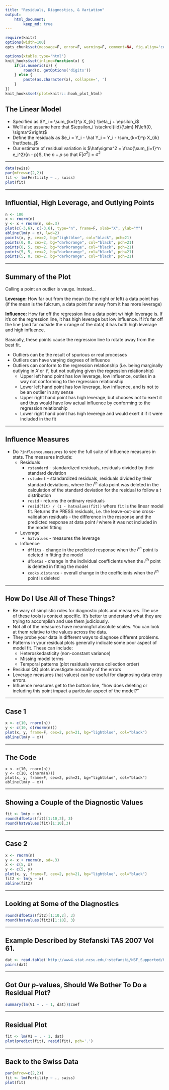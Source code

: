 ```yaml
---
title: "Residuals, Diagnostics, & Variation"
output:
    html_document:
        keep_md: true
---
```


```r
require(knitr)
options(width=100)
opts_chunk$set(message=F, error=F, warning=F, comment=NA, fig.align='center', dpi=100, tidy=F, cache.path='.cache/', fig.path='fig/')

options(xtable.type='html')
knit_hooks$set(inline=function(x) {
    if(is.numeric(x)) {
        round(x, getOptions('digits'))
    } else {
        paste(as.character(x), collapse=', ')
    }
})
knit_hooks$set(plot=knitr:::hook_plot_html)
```

## The Linear Model

- Specified as $Y_i = \sum_{k=1}^p X_{ik} \beta_j + \epsilon_i$
- We'll also assume here that $\epsilon_i \stackrel{iid}{\sim} N\left(0, \sigma^2\right)$
- Define the residuals as $e_i = Y_i - \hat Y_i = Y_i - \sum_{k=1}^p X_{ik} \hat\beta_j$
- Our estimate of residual variation is $\hat\sigma^2 = \frac{\sum_{i=1}^n e_i^2}{n - p}$, the $n - p$ so that $E\left[\hat\sigma^2\right] = \sigma^2$

---

```r
data(swiss)
par(mfrow=c(2,2))
fit <- lm(Fertility ~ ., swiss)
plot(fit)
```

---

## Influential, High Leverage, and Outlying Points

```r
n <- 100
x <- rnorm(n)
y <- x + rnorm(n, sd=.3)
plot(c(-3,6), c(-3,6), type="n", frame=F, xlab="X", ylab="Y")
abline(lm(y ~ x), lwd=2)
points(x, y, cex=2, bg="lightblue", col="black", pch=21)
points(0, 0, cex=2, bg="darkorange", col="black", pch=21)
points(0, 5, cex=2, bg="darkorange", col="black", pch=21)
points(5, 5, cex=2, bg="darkorange", col="black", pch=21)
points(5, 0, cex=2, bg="darkorange", col="black", pch=21)
```

---

## Summary of the Plot

Calling a point an outlier is vauge. Instead...

**Leverage:** How far out from the mean (to the right or left) a data point has (if the mean is the fulcrum, a data point far away from it has more leverage)

**Influence:** How far off the regression line a data point w/ high leverage is. If it's on the regression line, it has high leverage but low influence. If it's far off the line (and far outside the x range of the data) it has both high leverage and high influence.

Basically, these points cause the regression line to rotate away from the best fit.

- Outliers can be the result of spurious or real processes
- Outliers can have varying degrees of influence
- Outliers can conform to the regression relationship (i.e. being marginally outlying in $X$ or $Y$, but not outlying given the regression relationship)
    - Upper left hand point has low leverage, low influence, outlies in a way not conforming to the regression relationship
    - Lower left hand point has low leverage, low influence, and is not to be an outlier in any sense
    - Upper right hand point has high leverage, but chooses not to exert it and thus would have low actual influence by conforming to the regression relationship
    - Lower right hand point has high leverege and would exert it if it were included in the fit
    
---

## Influence Measures

- Do `?influence.measures` to see the full suite of influence measures in stats. The measures include:
    - Residuals
        - `rstandard` - standardized residuals, residuals divided by their standard deviation
        - `rstudent` - standardized residuals, residuals divided by their standard deviations, where the $i^{th}$ data point was deleted in the calculation of the standard deviation for the residual to follow a $t$ distribution
        - `resid` - returns the ordinary residuals
        - `resid(fit) / (1 - hatvalues(fit))` where `fit` is the linear model fit. Returns the PRESS residuals, i.e. the leave-out-one cross-validation residuals - the difference in the response and the predicted response at data point $i$ where it was not included in the model fitting
    - Leverage
        - `hatvalues` - measures the leverage
    - Influence
        - `dffits` - change in the predicted response when the $i^{th}$ point is deleted in fitting the model
        - `dfbetas` - change in the individual coefficients when the $i^{th}$ point is deleted in fitting the model
        - `cooks.distance` - overall change in the coefficients when the $i^{th}$ point is deleted
    
---

## How Do I Use All of These Things?

- Be wary of simplistic rules for diagnostic plots and measures. The use of these tools is context specific. It's better to understand what they are trying to accomplish and use them judiciously.
- Not all of the measures have meaningful absolute scales. You can look at them relative to the values across the data.
- They probe your data in different ways to diagnose different problems.
- Patterns in your residual plots generally indicate some poor aspect of model fit. These can include:
    - Heteroskedasticity (non-constant variance)
    - Missing model terms
    - Temporal patterns (plot residuals versus collection order)
- Residual QQ plots investigate normality of the errors
- Leverage measures (hat values) can be useful for diagnosing data entry errors.
- Influence measures get to the bottom line, "how does deleting or including this point impact a particular aspect of the model?"

---

## Case 1

```r
x <- c(10, rnorm(n))
y <- c(10, c(rnorm(n)))
plot(x, y, frame=F, cex=2, pch=21, bg="lightblue", col="black")
abline(lm(y ~ x))
```

---

## The Code

```
x <- c(10, rnorm(n))
y <- c(10, c(norm(n)))
plot(x, y, frame=F, cex=2, pch=21, bg="lightblue", col="black")
abline(lm(y ~ x))
```

---

## Showing a Couple of the Diagnostic Values

```r
fit <- lm(y ~ x)
round(dfbetas(fit)[1:10,2], 3)
round(hatvalues(fit)[1:10],3)
```

---

## Case 2

```r
x <- rnorm(n)
y <- x + rnorm(n, sd=.3)
x <- c(5, x)
y <- c(5, y)
plot(x, y, frame=F, cex=2, pch=21, bg="lightblue", col="black")
fit2 <- lm(y ~ x)
abline(fit2)
```

---

## Looking at Some of the Diagnostics

```r
round(dfbetas(fit2)[1:10,2], 3)
round(hatvalues(fit2)[1:10], 3)
```

---

## Example Described by Stefanski TAS 2007 Vol 61.

```r
dat <- read.table('http://www4.stat.ncsu.edu/~stefanski/NSF_Supported/Hidden_Images/orly_owl_files/orly_owl_Lin_4p_5_flat.txt', header = FALSE)
pairs(dat)
```

---

## Got Our $p$-values, Should We Bother To Do a Residual Plot?

```r
summary(lm(V1 ~ . - 1, dat))$coef
```

---

## Residual Plot

```r
fit <- lm(V1 ~ . - 1, dat)
plot(predict(fit), resid(fit), pch='.')
```

---

## Back to the Swiss Data

```r
par(mfrow=c(2,2))
fit <- lm(Fertility ~ ., swiss)
plot(fit)
```
